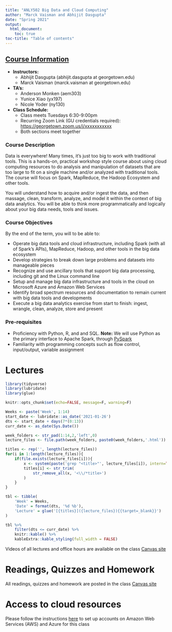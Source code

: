 ```yaml
---
title: "ANLY502 Big Data and Cloud Computing"
author: "Marck Vaisman and Abhijit Dasgupta"
date: "Spring 2021"
output: 
  html_document:
    toc: true
toc-title: "Table of contents"
---
```


## [Course Information](README.html){target=_blank}

-   **Instructors:**
    -   Abhijit Dasgupta (abhijit.dasgupta at georgetown.edu)
    -   Marck Vaisman (marck.vaisman at georgetown.edu)
-   **TA’s:**
    -   Anderson Monken (aem303)
    -   Yunice Xiao (yx197)
    -   Nicole Yoder (ny130)
-   **Class Schedule:**
    -   Class meets Tuesdays 6:30-9:00pm
    -   Recurring Zoom Link (GU credentials required):
        <https://georgetown.zoom.us/j/xxxxxxxxxxx>
    -   Both sections meet together

### Course Description

Data is everywhere! Many times, it’s just too big to work with
traditional tools. This is a hands-on, practical workshop style course
about using cloud computing resources to do analysis and manipulation of
datasets that are too large to fit on a single machine and/or analyzed
with traditional tools. The course will focus on Spark, MapReduce, the
Hadoop Ecosystem and other tools.

You will understand how to acquire and/or ingest the data, and then
massage, clean, transform, analyze, and model it within the context of
big data analytics. You will be able to think more programmatically and
logically about your big data needs, tools and issues.

### Course Objectives

By the end of the term, you will to be able to:

-   Operate big data tools and cloud infrastructure, including Spark
    (with all of Spark’s APIs), MapReduce, Hadoop, and other tools in
    the big data ecosystem
-   Develop strategies to break down large problems and datasets into
    manageable pieces
-   Recognize and use ancillary tools that support big data processing,
    including git and the Linux command line
-   Setup and manage big data infrastructure and tools in the cloud on
    Microsoft Azure and Amazon Web Services
-   Identify broad spectrum resources and documentation to remain
    current with big data tools and developments
-   Execute a big data analytics exercise from start to finish: ingest,
    wrangle, clean, analyze, store and present

### Pre-requisites

-   Proficiency with Python, R, and and SQL. **Note:** We will use
    Python as the primary interface to Apache Spark, through
    [PySpark](https://spark.apache.org/docs/latest/api/python/index.html)
-   Familiarity with programming concepts such as flow control,
    input/output, variable assignment

# Lectures

```r
library(tidyverse)
library(lubridate)
library(glue)

knitr::opts_chunk$set(echo=FALSE, message=F, warning=F)

Weeks <- paste('Week', 1:14)
start_date <- lubridate::as_date('2021-01-26')
dts <- start_date + days(7*(0:13))
curr_date <- as_date(Sys.Date())
```

```r
week_folders <- str_pad(1:14,2,'left',0)
lecture_files <- file.path(week_folders, paste0(week_folders,'.html'))

titles <- rep('', length(lecture_files))
for(i in 1:length(lecture_files)){
	if(file.exists(lecture_files[i])){
		x <- system(paste('grep "<title>"', lecture_files[i]), intern=TRUE)
		titles[i] <- str_trim(
			str_remove_all(x, '<\\/*title>')
		)
	}
}

tbl <- tibble(
	'Week' = Weeks,
	'Date' = format(dts, '%d %b'),
	'Lecture' = glue('[{titles}]({lecture_files}){{target=_blank}}')
)

tbl %>% 
	filter(dts <= curr_date) %>% 
	knitr::kable() %>% 
	kableExtra::kable_styling(full_width = FALSE)
```

Videos of all lectures and office hours are available on the class [Canvas site](https://canvas.georgetown.edu){target=_blank}

# Readings, Quizzes and Homework

All readings, quizzes and homework are posted in the class [Canvas site](https://canvas.georgetown.edu){target=_blank}

# Access to cloud resources

Please follow the instructions [here](https://github.com/bigdatateaching/lab-cloud/blob/main/README.md){target=_blank} to set up accounts on Amazon Web Services (AWS) and Azure for this class

